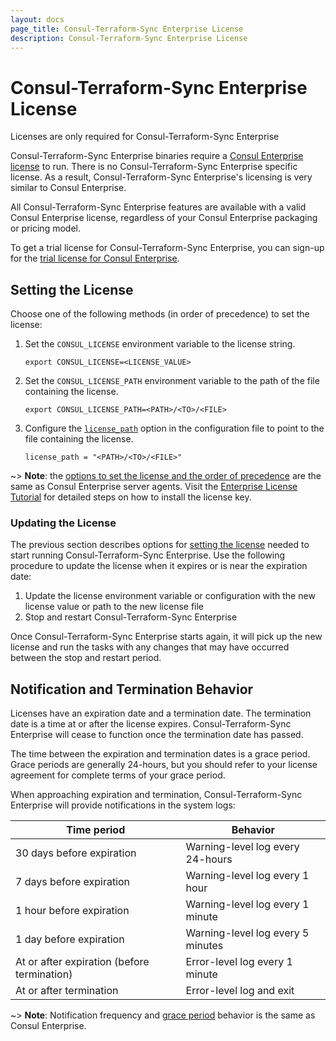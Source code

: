 ```yaml
---
layout: docs
page_title: Consul-Terraform-Sync Enterprise License
description: Consul-Terraform-Sync Enterprise License
---
```



# Consul-Terraform-Sync Enterprise License

<EnterpriseAlert>
  Licenses are only required for Consul-Terraform-Sync Enterprise
</EnterpriseAlert>

Consul-Terraform-Sync Enterprise binaries require a [Consul Enterprise license](/docs/enterprise/license/overview) to run. There is no Consul-Terraform-Sync Enterprise specific license. As a result, Consul-Terraform-Sync Enterprise's licensing is very similar to Consul Enterprise.

All Consul-Terraform-Sync Enterprise features are available with a valid Consul Enterprise license, regardless of your Consul Enterprise packaging or pricing model.

To get a trial license for Consul-Terraform-Sync Enterprise, you can sign-up for the [trial license for Consul Enterprise](/docs/enterprise/license/faq#q-where-can-users-get-a-trial-license-for-consul-enterprise).

## Setting the License

Choose one of the following methods (in order of precedence) to set the license:

1. Set the `CONSUL_LICENSE` environment variable to the license string.

   ```shell-session
   export CONSUL_LICENSE=<LICENSE_VALUE>
   ```

1. Set the `CONSUL_LICENSE_PATH` environment variable to the path of the file containing the license.

   ```shell-session
   export CONSUL_LICENSE_PATH=<PATH>/<TO>/<FILE>
   ```

1. Configure the [`license_path`](/docs/nia/configuration#license_path) option in the configuration file to point to the file containing the license.

   ```hcl
   license_path = "<PATH>/<TO>/<FILE>"
   ```

~> **Note**: the [options to set the license and the order of precedence](/docs/enterprise/license/overview#binaries-without-built-in-licenses) are the same as Consul Enterprise server agents.
Visit the [Enterprise License Tutorial](https://learn.hashicorp.com/tutorials/nomad/hashicorp-enterprise-license?in=consul/enterprise) for detailed steps on how to install the license key.

### Updating the License

The previous section describes options for [setting the license](#setting-the-license) needed to start running Consul-Terraform-Sync Enterprise. Use the following procedure to update the license when it expires or is near the expiration date:

1. Update the license environment variable or configuration with the new license value or path to the new license file
1. Stop and restart Consul-Terraform-Sync Enterprise

Once Consul-Terraform-Sync Enterprise starts again, it will pick up the new license and run the tasks with any changes that may have occurred between the stop and restart period.

## Notification and Termination Behavior

Licenses have an expiration date and a termination date. The termination date is a time at or after the license expires. Consul-Terraform-Sync Enterprise will cease to function once the termination date has passed.

The time between the expiration and termination dates is a grace period. Grace periods are generally 24-hours, but you should refer to your license agreement for complete terms of your grace period.

When approaching expiration and termination, Consul-Terraform-Sync Enterprise will provide notifications in the system logs:

| Time period                                 | Behavior                          |
| ------------------------------------------- | --------------------------------- |
| 30 days before expiration                   | Warning-level log every 24-hours  |
| 7 days before expiration                    | Warning-level log every 1 hour    |
| 1 hour before expiration                    | Warning-level log every 1 minute  |
| 1 day before expiration                     | Warning-level log every 5 minutes |
| At or after expiration (before termination) | Error-level log every 1 minute    |
| At or after termination                     | Error-level log and exit          |

~> **Note**: Notification frequency and [grace period](/docs/enterprise/license/faq#q-is-there-a-grace-period-when-licenses-expire) behavior is the same as Consul Enterprise.
